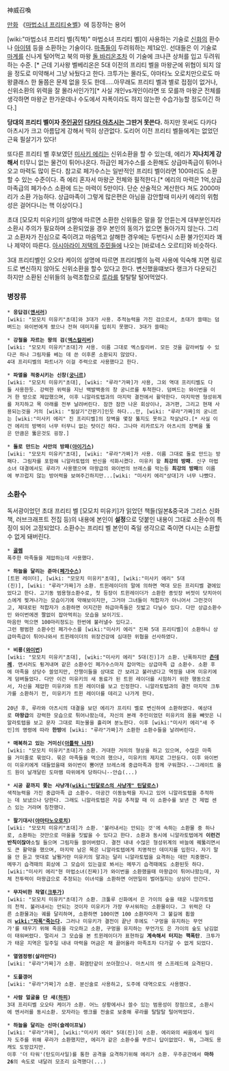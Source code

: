 神威召喚

[[만화]] 《[[마법소녀 프리티☆벨]]》에 등장하는 용어

[wiki:"마법소녀 프리티 벨(직책)" 마법소녀 프리티 벨]이 사용하는 기술로 [[신화]]의 환수나 [[아이템]] 등을 소환하는 기술이다. [[마족]]들이 두려워하는 제1요인. 선대들은 이 기술로 [[마계]]를 신나게 털어먹고 북의 마왕 [[돌 바리온]]조차 이 기술에 크나큰 상처를 입고 두려워하는 수준. [* 근데 기사왕 벨베리온은 5대 이전의 프리티 벨을 마왕군에 위협이 되지 않을 정도로 미약해서 그냥 놔뒀다고 한다. 크투가는 몰라도, 야마타노 오로치만으로도 마왕클래스 한 둘쯤은 문제 없을 듯도 한데.....아무래도 프리티 벨과 별로 접점이 없거나, 신위소환의 위력을 잘 몰라서인가?][* 사실 개인vs개인이라면 또 모를까 마왕군 전체를 생각하면 마왕군 한가운데나 수도에서 자폭이라도 하지 않는한 수습가능할 정도이긴 하다.]

'''당대의 프리티 벨이자 [[주인공]]인 [[다카다 아츠시]]는 그딴거 못쓴다.''' 하지만 못써도 다카다 아츠시가 크고 아름답게 강해서 딱히 상관없다. 도리어 이전 프리티 벨들에게는 없었던 근육 필살기가 있다!

또다른 프리티 벨 후보였던 [[미사키 에리]]는 신위소환을 할 수 있는데, 에리가 '''지나치게 강해서''' 터무니 없는 물건이 튀어나온다. 하급인 페가수스를 소환해도 상급마족급이 튀어나오고 마력도 많이 든다.  참고로 페가수스는 일반적인 프리티 벨이라면 100마리도 소환할 수 있는 수준이다. 즉 에리 혼자서 마왕군 전체와 필적한다.[* 에리의 마력은 1억,상급마족급의 페가수스 소환에 드는 마력이 5만이다. 단순 산술적으 계산한다 쳐도 2000마리가 소환 가능하다. 상급마족이 그렇게 많은편은 아님을 감안할때 미사키 에리의 위험성은 걸어다니는 핵 이상이다.]

초대 [모모치 미유키]의 설명에 따르면 소환한 신위들은 말을 잘 안듣는게 대부분인지라 소환시 주의가 필요하며 소환되었을 경우 본인의 동의가 없으면 돌아가지 않는다. 그리고 소환자가 진심으로 죽이려고 마음먹고 살해한 경우에는 두번다시 소환 불가인지라 꽤나 제약이 따른다. [[아시아라이 저택의 주민들]]에 나오는 [바로네스 오르티]와 비슷하다.

3대 프리티벨인 오오타 케이의 설명에 따르면 프리티벨의 능력 사용에 익숙해 지면 링로드로 변신하지 않아도 신위소환을 할수 있다고 한다. 변신했을떄보다 랭크가 다운되긴 하지만 소환된 신위들의 능력조합으로 [[루라]]를 탈탈탈 털어먹었다.

=== 병장류 ===
 * '''응답검([[앤서러]])'''
 [wiki: "모모치 미유키"초대]와 3대가 사용. 추적능력을 가진 검으로서, 초대가 쓸때는 덤벼드는 와이번에게 쐈으나 전혀 데미지를 입히지 못했다. 3대가 쓸때는 

 * '''강철을 자르는 왕의 검([[엑스칼리버]])'''
 [wiki: "모모치 미유키"초대]가 사용. 이름 그대로 엑스칼리버. 모든 것을 갈라버릴 수 있다곤 하나 그림자를 베는 데 쓴 이후론 소환되지 않았다.
 4대 프리티벨의 파트너가 이걸 주력으로 사용했다고 한다.

 * '''파멸을 적중시키는 신창([[궁니르]])'''
 [wiki: "모모치 미유키"초대], [wiki: "루라"가짜]가 사용, 그외 역대 프리티벨도 다들 사용한듯. 강력한 위력을 지닌 백발백중의 창 궁니르를 투척한다. 덤벼드는 와이번을 이거 한 방으로 제압했으며, 이후 니알라토텝과의 마지막 결전에서 활약한다. 마지막엔 형성위계를 저지하고 목 아래를 전부 날려버린다. 잠깐 잠깐 나온 회상이나, 과거편, 그리고 현재 사용되는것을 거의 [wiki: "필살기"간판기]인듯 하다...만, [wiki: "루라"가짜]의 궁니르는 [wiki:"미사키 에리" 진 프리티벨]의 장벽을 몇장 뚫지도 못하고 작살났다.[* 사실 이건 에리의 방벽이 너무 터무니 없는 탓이긴 하다. 그나마 리카르도가 아츠시의 장벽을 뚫은 만큼은 뚫은것도 굉장.]

 * '''돌로 만드는 사안의 방패([[아이기스]])'''
 [wiki: "모모치 미유키"초대], [wiki: "루라"가짜]가 사용. 이름 그대로 돌로 만드는 방패다. 그림자를 포함해 니알라토텝의 반신을 석화시켰다. 미유키 왈 '''최강의 방패'''. 신구 마법소녀 대결에서도 루라가 사용했으며 마왕급의 와이번의 브레스를 막는등 '''최강의 방패'''의 이름에 부끄럽지 않는 방어력을 보여주긴하지만...[wiki: "미사키 에리"상대]가 너무 나빴다.

=== 소환수 ===
독서광이었던 초대 프리티 벨 [모모치 미유키]가 읽었던 책들(일본&중국과 그리스 신화책, 러브크래프트 전집 등)의 내용에 본인이 '''설정'''으로 덧붙인 내용이 그대로 소환수의 특징이 되어 고정되었다. 소환수는 프리티 벨 본인이 죽일 생각으로 죽이면 다시는 소환할 수 없게 돼버린다.

 * '''[[골렘]]'''
 폭주한 마족들을 제압하는데 사용했다.

 * '''하늘을 달리는 준마([[페가수스]])'''
 [트윈 레이더], [wiki: "모모치 미유키"초대], [wiki:"미사키 에리" 5대(진)], [wiki: "루라"가짜]가 소환. 트윈레이더의 말에 의하면 역대 모든 프리티벨 곁에있었다고 한다. 고기동 범용형소환수로, 첫 등장이 트윈레이더가 소환한 종잇장 버젓이 닷치아이스에게 찢겨나가는 모습이기에 약해보이지만, 그거야 그녀들이 적합자가 아니어서 그런것이고, 제대로된 적합자가 소환하면 어지간한 하급마족들은 짓밟고 다닐수 있다. 다만 상급소환수인 와이번에겐 짤없이 잡아먹히는 모습을 보이기도.
 마음만 먹으면 100마리정도는 한번에 불러낼수 있다고.
 그런 평범한 소환수인 페가수스를 [wiki:"미사키 에리" 진짜 5대 프리티벨]이 소환하니 상급마족급이 튀어나와서 트윈레이더의 위장건강에 심대한 위협을 선사하였다.

 * '''비룡([[와이번]])'''
 [wiki: "모모치 미유키"초대], [wiki:"미사키 에리" 5대(진)]가 소환. 난폭하지만 '''[[츤데레]]'''. 앤서러도 튕겨내며 같은 소환수인 페가수스마저 잡아먹는 상급마족 급 소환수. 소환 후에 마족을 상당수 쓸었지만, 잔챙이들을 상대로 간 보려고 불러냈다고 역정을 내며 미유키에게 덤벼들었다. 다만 이건 미유키의 새 동료가 된 트윈 레이더를 시험하기 위한 행동으로서, 자신을 제압한 미유키와 트윈 레이더를 보고 인정한다. 니알라토텝과의 결전 마지막 크투가를 소환하기 전, 미유키가 트윈 레이더를 데리고 나가게 한다.
 
 20년 후, 루라와 아츠시의 대결을 보던 에리가 프리티 벨로 변신하여 소환하였다. 예상대로 '''마왕급'''의 강력한 모습으로 튀어나왔는데, 자신의 본래 주인이었던 미유키의 몸을 빼앗은 니알라토텝을 보고 문자 그대로 피눈물을 흘리며 분노한다. 이후 [wiki:"미사키 에리"새 주인]의 명령에 따라 '''한방'''에 [wiki: "루라"가짜]가 소환한 소환수들을 날려버린다.

 * '''매복하고 있는 거미신([[아틀락 나챠]])'''
 [wiki: "모모치 미유키"초대]가 소환. 거대한 거미의 형상을 하고 있으며, 수많은 마족을 거미줄로 묶었다. 묶은 마족들을 먹으려 했으나, 미유키의 제지로 그만둔다. 이후 와이번이 미유키에게 대들었을때 와이번이 뿜어댄 브레스에 중급마족과 함께 구워졌다.--그레이트 올드 원이 날개달린 도마뱀 따위에게 당하다니--안습(...)

 * '''시공 끝까지 쫓는 사냥개([[wiki:"틴달로스의 사냥개" 틴달로스]])'''
 색적능력을 가진 중급마족 급 소환수. 아공간 이동능력을 지니고 있어 니알라토텝을 추적하는 데 보냈으나 당한다. 그래도 니알라토텝은 자길 추적할 때 이 소환수를 보낸 건 제법 센스 있는 거라며 칭찬했다.

 * '''팔기대사([[야마타노오로치]])'''
 [wiki: "모모치 미유키"초대]가 소환. '불러내서는 안되는 것'에 속하는 소환물 중 하나로, 소환하는 것만으로 마을을 짓밟을 수 있다고 한다. 소환과 동시에 니알라토텝에게 '''이런건 반칙이잖아'''소릴 들으며 그림자들 쓸어버렸다. 결전 내내 수많은 형성위계의 바늘에 꿰뚫리면서도 큰 활약을 했으며, 마지막 남은 목은 니알라토텝에게 치명적인 데미지를 입힌다. 자기 말을 안 듣고 멋대로 날뛸거란 미유키의 말과는 달리 니알라토텝을 요격하는 데만 치중했다.
 메뚜기 습격때의 회상에 그 모습이 있는걸로 봐서는 메뚜기 습격때에도 소환된듯 하다.
 [wiki:"미사키 에리"현 마법소녀(진짜)]가 와이번을 소환했을때 마왕급이 튀어나왔는데, 자체 전투력이 마왕급으로 추정되는 이녀석을 소환하면 어떤일이 벌어질지는 상상이 안간다.

 * '''무자비한 작열([[크투가]])'''
 [wiki: "모모치 미유키"초대]가 소환. 크툴루 신화에서 은 가이의 숲을 태운 니알라토텝의 천적. 불러내서는 안되는 것이자 미유키가 가장 무서워하는 소환물이다. 그 위력은 다른 소환물과는 궤를 달리하며, 소환하면 100이면 100 소환자마저 그 불길에 휩쓸려 '''[[wiki:"자폭"죽는다]].''' 그러나 미유키가 결전이 끝난 후에도 '구멍을 유지하는 무언가'를 태우기 위해 죽음을 각오하고 소환, 구멍을 유지하는 무언가도 은 가이의 숲도 남김없이 태워버렸다. 멀리서 그 모습을 본 트윈레이더가 표현하길 '''계속해서 터지는 핵폭탄'''. 크투가가 태운 지역은 일주일 내내 마력을 머금은 채 끓어올라 마족조차 다가갈 수 없게 되었다.

 * '''열염정령(살라만다)'''
 [wiki: "루라"가짜]가 소환. 화염탄같이 쏘아졌으나. 아츠시의 렛 스프레드에 요격된다.

 * '''도플갱어'''
 [wiki: "루라"가짜]가 소환. 분신술로 사용하고, 도주에 대역으로도 사용했다.

 * '''사람 얼굴을 단 새([[하피]])'''
 3대 프리티벨 오오타 케이가 소환. 어느 상황에서나 쓸수 있는 범용성이 장점으로, 소환시에 엔서러를 동시소환. 모자라는 랭크를 전술로 보충해 루라를 탈탈탈 털어먹었다.

 * '''하늘을 달리는 신마(슬레이프닐)'''
 [wiki: "루라"가짜], [wiki:"미사키 에리" 5대(진)]이 소환. 에리와의 싸움에서 밀리자 도주를 위해 루라가 소환했지만, 에리가 같은 소환수를 부르니 답이없었다. 뭐, 그래도 용캐도 도망갔지만.
 이후 '더 타워'(탄도미사일)를 통한 공격을 요격하기위해 에리가 소환. 우주공간에서 '''마하 26'''의 속도로 내달려 모조리 요격했다(...)
